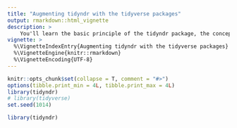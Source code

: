 ```yaml
---
title: "Augmenting tidyndr with the tidyverse packages"
output: rmarkdown::html_vignette
description: >
    You'll learn the basic principle of the tidyndr package, the conception, and how it helps to perform a seamless analysis of the Nigeria National Data Repository of HIV program in.
vignette: >
  %\VignetteIndexEntry{Augmenting tidyndr with the tidyverse packages}
  %\VignetteEngine{knitr::rmarkdown}
  %\VignetteEncoding{UTF-8}
---
```

```r
knitr::opts_chunk$set(collapse = T, comment = "#>")
options(tibble.print_min = 4L, tibble.print_max = 4L)
library(tidyndr)
# library(tidyverse)
set.seed(1014)
```

```r
library(tidyndr)
```
